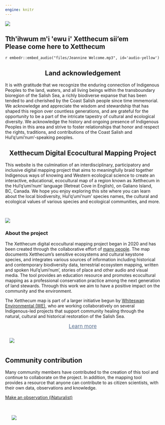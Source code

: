 ```yaml
---
engine: knitr
---
```


::: {.column-screen}

![](files/banner_landing_2_small.png){.image-banner}

::: {.centered-banner}
# Tth\'ihwum m\'i \'ewu i\' Xetthecum sii'em </br> Please come here to Xetthecum
`r embedr::embed_audio("files/Jeannine Welcome.mp3", id='audio-yellow')`
:::

:::





::: {.column-screen .brown-div}
::: {.column-body}

<center>
##  Land acknowledgement
</center>

It is with gratitude that we recognize the enduring connection of Indigenous Peoples to the land, waters, and all living beings within the transboundary bioregion of the Salish Sea, a richly biodiverse expanse that has been tended to and cherished by the Coast Salish people since time immemorial. We acknowledge and appreciate the wisdom and stewardship that has shaped this region over countless generations, and are grateful for the opportunity to be a part of the intricate tapestry of cultural and ecological diversity. We acknowledge the history and ongoing presence of Indigenous Peoples in this area and strive to foster relationships that honor and respect the rights, traditions, and contributions of the Coast Salish and Hul’q’umi’num’-speaking peoples.

:::
:::

<center>
##  Xetthecum Digital Ecocultural Mapping Project
</center>

This website is the culmination of an interdisciplinary, participatory and inclusive digital mapping project that aims to meaningfully braid together Indigenous ways of knowing and Western ecological science to create an interactive, educational, ecocultural map of a region known as Xetthecum in the Hul’q’umi’num’ language (Retreat Cove in English), on Galiano Island, BC, Canada. We hope you enjoy exploring this site where you can learn about the local biodiversity, Hul’q’umi’num’ species names, the cultural and ecological values of various species and ecological communities, and more.

<br>


![](files/icon_array.png){.centered}

:::{.column-page .blue-div}
:::{.column-body .blurb-container}
:::{.blurb-half-column}
### About the project
 
The Xetthecum digital ecocultural mapping project began in 2020 and has been created through the collaborative effort of [many people](/about.html). The map documents Xetthecum’s sensitive ecosystems and cultural keystone species, and integrates various sources of information including historical and contemporary biodiversity data, terrestrial ecosystem mapping, written and spoken Hul’q’umi’num’, stories of place and other audio and visual media. The tool provides an education resource and promotes ecocultural mapping as a professional conservation practice among the next generation of land stewards. Through this work we aim to have a positive impact on the community and the environment.

The Xetthecum map is part of a larger initiative begun by [Whiteswan Environmental (WE)](https://www.whiteswanenvironmental.org/digital-ecocultural-mapping.html), who are working collaboratively on several Indigenous-led projects that support community healing through the natural, cultural and historical restoration of the Salish Sea.

<center>
<a  href="/about.html" class="btn btn-primary btn-rounded " style="font-size:1.2em;color:#597090" role="button">Learn more</a>
</center>

:::

:::{.blurb-half-column}

![](files/about_map.png){style="padding: 1em"}
:::
:::
:::



<div class="blurb-container">
<div class="blurb-half-column">

## Community contribution

Many community members have contributed to the creation of this tool and continue to collaborate on the project. In addition, the mapping tool provides a resource that anyone can contribute to as citizen scientists, with their own data, observations and knowledge.

[Make an observation (iNaturalist) <i class="fa-solid fa-arrow-up-right-from-square"></i>](https://www.inaturalist.org/projects/xetthecum?tab=observations&subtab=map)

</div>
<div class="blurb-half-column" style="padding:1.5em;">
![](files/shells.png) 
</div>
</div>




